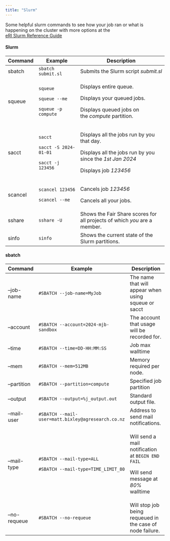 ---
title: "Slurm"
---

Some helpful slurm commands to see how your job ran or what is happening on the cluster with more options at the\
[eRI Slurm Reference Guide](https://nznesi.atlassian.net/wiki/spaces/eRI/pages/3010363404/Slurm+Reference+Guide)

#### Slurm

+---------+-----------------------+---------------------------------------------------------------------------+
| Command | Example               | Description                                                               |
+=========+=======================+===========================================================================+
| sbatch  | `sbatch submit.sl`    | Submits the Slurm script *submit.sl*                                      |
+---------+-----------------------+---------------------------------------------------------------------------+
| squeue  | `squeue`              | Displays entire queue.                                                    |
|         |                       |                                                                           |
|         | `squeue --me`         | Displays your queued jobs.                                                |
|         |                       |                                                                           |
|         | `squeue -p compute`   | Displays queued jobs on the *compute* partition.                          |
+---------+-----------------------+---------------------------------------------------------------------------+
| sacct   | `sacct`               | Displays all the jobs run by you that day.                                |
|         |                       |                                                                           |
|         | `sacct -S 2024-01-01` | Displays all the jobs run by you since the *1st Jan 2024*                 |
|         |                       |                                                                           |
|         | `sacct -j 123456`     | Displays job *123456*                                                     |
+---------+-----------------------+---------------------------------------------------------------------------+
| scancel | `scancel 123456`      | Cancels job *123456*                                                      |
|         |                       |                                                                           |
|         | `scancel --me`        | Cancels all your jobs.                                                    |
+---------+-----------------------+---------------------------------------------------------------------------+
| sshare  | `sshare -U`           | Shows the Fair Share scores for all projects of which *you* are a member. |
+---------+-----------------------+---------------------------------------------------------------------------+
| sinfo   | `sinfo`               | Shows the current state of the Slurm partitions.                          |
+---------+-----------------------+---------------------------------------------------------------------------+

#### sbatch

+--------------+----------------------------------------------------+-----------------------------------------------------------+
| Command      | Example                                            | Description                                               |
+==============+====================================================+===========================================================+
| --job-name   | `#SBATCH --job-name=MyJob`                         | The name that will appear when using squeue or sacct      |
+--------------+----------------------------------------------------+-----------------------------------------------------------+
| --account    | `#SBATCH --account=2024-mjb-sandbox`               | The account that usage will be recorded for.              |
+--------------+----------------------------------------------------+-----------------------------------------------------------+
| --time       | `#SBATCH --time=DD-HH:MM:SS`                       | Job max walltime\                                         |
+--------------+----------------------------------------------------+-----------------------------------------------------------+
| --mem        | `#SBATCH --mem=512MB`                              | Memory required per node.                                 |
+--------------+----------------------------------------------------+-----------------------------------------------------------+
| --partition  | `#SBATCH --partition=compute`                      | Specified job partition                                   |
+--------------+----------------------------------------------------+-----------------------------------------------------------+
| --output     | `#SBATCH --output=%j_output.out`                   | Standard output file.                                     |
+--------------+----------------------------------------------------+-----------------------------------------------------------+
| --mail-user  | `#SBATCH --mail-user=matt.bixley@agresearch.co.nz` | Address to send mail notifications.                       |
+--------------+----------------------------------------------------+-----------------------------------------------------------+
| --mail-type  | `#SBATCH --mail-type=ALL`                          | Will send a mail notification at `BEGIN END FAIL`         |
|              |                                                    |                                                           |
|              | `#SBATCH --mail-type=TIME_LIMIT_80`                | Will send message at *80%* walltime                       |
+--------------+----------------------------------------------------+-----------------------------------------------------------+
| --no-requeue | `#SBATCH --no-requeue`\                            | Will stop job being requeued in the case of node failure. |
+--------------+----------------------------------------------------+-----------------------------------------------------------+
